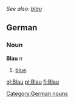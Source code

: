 ''See also: [[blau]]''
==German==
===Noun===
'''Blau''' ''n''
# [[blue]].

[[Category:German nouns]]

[[gl:Blau]]
[[pl:Blau]]
[[fi:Blau]]